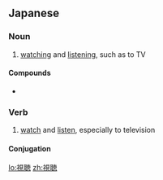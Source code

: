 ==Japanese==
{{ja-kanjitab|し|ちょう|yomi=on}}

===Noun===
{{ja-noun|しちょう}}

# [[watch]]ing and [[listen]]ing, such as to TV

====Compounds====
* {{ja-r|視聴者|しちょうしゃ|gloss=viewer, audience}}

===Verb===
{{ja-verb-suru|tr=trans|しちょう}}

# [[watch]] and [[listen]], especially to television
#: {{ja-usex|テレビを'''視聴'''する|テレビ を '''しちょう''' する|'''watch''' TV}}

====Conjugation====
{{ja-suru|しちょう}}

[[lo:視聴]]
[[zh:視聴]]